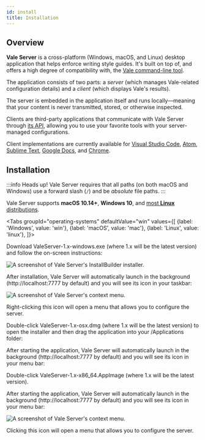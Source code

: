 ```yaml
---
id: install
title: Installation
---
```



## Overview

**Vale Server** is a cross-platform (Windows, macOS, and Linux) desktop application that
helps enforce writing style guides. It's built on top of, and offers a high
degree of compatibility with, the [Vale command-line tool](/vale/about).

The application consists of two parts: a *server* (which manages Vale-related
configuration details) and a *client* (which displays Vale's results).

The server is embedded in the application itself and runs
locally&mdash;meaning that your content is never transmitted, stored, or
otherwise inspected.

Clients are third-party applications that communicate with Vale Server through
[its API](https://docs.errata.ai/api/index.html), allowing you to use your
favorite tools with your server-managed configurations.

Client implementations are currently available for
[Visual Studio Code](/vale-server/clients/vscode),
[Atom](/vale-server/clients/atom),
[Sublime Text](/vale-server/clients/sublime-text),
[Google Docs](/vale-server/clients/google-docs), and
[Chrome](/vale-server/clients/chrome).

## Installation

:::info Heads up!
Vale Server requires that all paths (on both macOS and Windows) use a forward slash (`/`) and be *absolute* file paths.
:::

Vale Server supports **macOS 10.14+**, **Windows 10**, and [most **Linux** distributions](https://appimage.org/).

<!-- vale off -->

<Tabs
  groupId="operating-systems"
  defaultValue="win"
  values={[
    {label: 'Windows', value: 'win'},
    {label: 'macOS', value: 'mac'},
    {label: 'Linux', value: 'linux'},
  ]}>

  <TabItem value="win">
    <p>Download <span className="code">ValeServer-1.x-windows.exe</span> (where <span className="code">1.x</span> will be the latest version) and follow the on-screen instructions:</p>
    <img
      alt="A screenshot of Vale Server's InstallBuilder installer."
      src={useBaseUrl('img/vale-server/win/installer-light.png')}
      className="sm-img"
    />
    <p>After installation, Vale Server will automatically launch in the background (<span className="code">http://localhost:7777</span> by default) and you will see its icon in your taskbar:</p>
    <img
      alt="A screenshot of Vale Server's context menu."
      src={useBaseUrl('img/vale-server/win/menu-light.png')}
      className="xs-img"
    />
    <p>Right-clicking this icon will open a menu that allows you to configure the server.</p>
  </TabItem>

  <TabItem value="mac">
    <p>Double-click <span className="code">ValeServer-1.x-osx.dmg</span> (where <span className="code">1.x</span> will be the latest version) to open the installer and then drag the application into your <span className="code">/Applications</span> folder:</p>
    <AdaptiveImg
      alt="A screenshot of Vale Server's DMG installer."
      src={useBaseUrl('img/vale-server/mac/installer')}
      format=".png"
      size="sm">
    </AdaptiveImg>
    <p>After starting the application, Vale Server will automatically launch in the background (<span className="code">http://localhost:7777</span> by default) and you will see its icon in your menu bar:</p>
    <AdaptiveImg
      alt="A screenshot of Vale Server's context menu."
      src={useBaseUrl('img/vale-server/mac/menu')}
      format=".png"
      size="xs">
    </AdaptiveImg>
  </TabItem>

  <TabItem value="linux">
    <p>Double-click <span className="code">ValeServer-1.x-x86_64.AppImage</span> (where <span className="code">1.x</span> will be the latest version).</p>
    <p>After starting the application, Vale Server will automatically launch in the background (<span className="code">http://localhost:7777</span> by default) and you will see its icon in your menu bar:</p>
    <img
      alt="A screenshot of Vale Server's context menu."
      src={useBaseUrl('img/vale-server/linux/menu.png')}
      className="xs-img"
    />
    <p>Clicking this icon will open a menu that allows you to configure the server.</p>
  </TabItem>

</Tabs>

<!-- vale on -->
